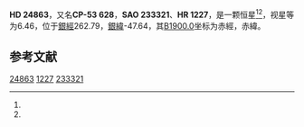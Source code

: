 {{Starbox begin
| name = HD 24863
}}
{{Starbox observe
| epoch = [[J2000.0|J2000.0]]
| constell = {{星座名待查}}<ref name=SIMBAD>{{cite web
 | url=http://simbad.u-strasbg.fr/simbad/sim-id?Ident=HR+1227
 | title=Pulsating variable Star
 | publisher=Centre de Données astronomiques de Strasbourg
 | work=SIMBAD
 | accessdate=2012-07-13
 | archive-date=2016-03-18
 | archive-url=https://web.archive.org/web/20160318181801/http://simbad.u-strasbg.fr/simbad/sim-id?Ident=HR+1227
 | dead-url=no
 }}</ref><ref name=DATA>{{cite web
 | url=http://vizier.u-strasbg.fr/viz-bin/VizieR-5?-out.add=.&-source=5050&-corr=PK=HR&-out.max=9999&HR=1227
 | title=VizieR Detailed Page
 | accessdate=2012-07-13
 | archive-date=2016-03-04
 | archive-url=https://web.archive.org/web/20160304212545/http://vizier.u-strasbg.fr/viz-bin/VizieR-5?-out.add=.&-source=5050&-corr=PK=HR&-out.max=9999&HR=1227
 | dead-url=no
 }}</ref>
| 星官 = 
| ra = {{RA|3|54|34}}<ref name=SIMBAD /><ref name=DATA />
| dec = {{DEC|-52|41|26}}<ref name=SIMBAD /><ref name=DATA />
| appmag_v = 6.46<ref name=SIMBAD /><ref name=DATA />
}}
{{Starbox character
| class = A4V<ref name=SIMBAD /><ref name=DATA />
| b-v = 0.16<ref name=SIMBAD /><ref name=DATA />
| u-b = 0.13<ref name=SIMBAD /><ref name=DATA />
| r-i = <ref name=SIMBAD /><ref name=DATA />
| variable = 
}}
{{Starbox astrometry
| radial_v = 0.13
| prop_mo_ra = 21
| parallax = 
| p_error = 
}}
{{Starbox catalog
| names =CP-53 628，[[SAO星表|SAO]] 233321，[[HD星表|HD]] 24863，[[HR星表|HR]] 1227}}
{{Starbox reference |Simbad=HR+1227}}
{{Starbox end}}

'''HD 24863'''，又名'''CP-53 628'''，'''SAO 233321'''、'''HR 1227'''，是一颗恒星<ref name=SIMBAD /><ref name=DATA />，视星等为6.46，位于[[銀道座標系|銀經]]262.79，[[銀道座標系|銀緯]]-47.64，其[[B1900.0|B1900.0]]坐标为赤經{{RA|3|51|56.3}}，赤緯{{DEC|-52|-47.64|55}}。

== 参考文献 ==
{{reflist}}

{{star-stub}}

[[Category:HD和HDE天體|24863]]
[[Category:HR天體|1227]]
[[Category:SAO天體|233321]]